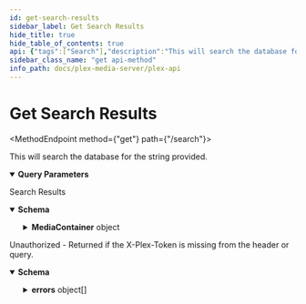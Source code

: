 ```yaml
---
id: get-search-results
sidebar_label: Get Search Results
hide_title: true
hide_table_of_contents: true
api: {"tags":["Search"],"description":"This will search the database for the string provided.","operationId":"getSearchResults","parameters":[{"name":"query","description":"The search query string to use","in":"query","schema":{"type":"string","example":110},"required":true}],"responses":{"200":{"description":"Search Results","content":{"application/json":{"schema":{"type":"object","properties":{"MediaContainer":{"type":"object","properties":{"size":{"type":"number","example":26},"identifier":{"type":"string","example":"com.plexapp.plugins.library"},"mediaTagPrefix":{"type":"string","example":"/system/bundle/media/flags/"},"mediaTagVersion":{"type":"number","example":1680021154},"Metadata":{"type":"array","items":{"type":"object","properties":{"allowSync":{"type":"boolean"},"librarySectionID":{"type":"number","example":1},"librarySectionTitle":{"type":"string","example":"Movies"},"librarySectionUUID":{"type":"string","example":"322a231a-b7f7-49f5-920f-14c61199cd30"},"personal":{"type":"boolean"},"sourceTitle":{"type":"string","example":"Hera"},"ratingKey":{"type":"string","example":10398},"key":{"type":"string","example":"/library/metadata/10398"},"guid":{"type":"string","example":"plex://movie/5d7768284de0ee001fcc8f52"},"studio":{"type":"string","example":"Paramount"},"type":{"type":"string","example":"movie"},"title":{"type":"string","example":"Mission: Impossible"},"contentRating":{"type":"string","example":"PG-13"},"summary":{"type":"string","example":"When Ethan Hunt the leader of a crack espionage team whose perilous operation has gone awry with no explanation discovers that a mole has penetrated the CIA he's surprised to learn that he's the No. 1 suspect. To clear his name Hunt now must ferret out the real double agent and in the process even the score."},"rating":{"type":"number","example":6.6},"audienceRating":{"type":"number","example":7.1},"year":{"type":"number","example":1996},"tagline":{"type":"string","example":"Expect the impossible."},"thumb":{"type":"string","example":"/library/metadata/10398/thumb/1679505055"},"art":{"type":"string","example":"/library/metadata/10398/art/1679505055"},"duration":{"type":"number","example":6612628},"originallyAvailableAt":{"type":"string","format":"date","example":"1996-05-22T00:00:00.000Z"},"addedAt":{"type":"number","example":1589234571},"updatedAt":{"type":"number","example":1679505055},"audienceRatingImage":{"type":"string","example":"rottentomatoes://image.rating.upright"},"chapterSource":{"type":"string","example":"media"},"primaryExtraKey":{"type":"string","example":"/library/metadata/10501"},"ratingImage":{"type":"string","example":"rottentomatoes://image.rating.ripe"},"Media":{"type":"array","items":{"type":"object","properties":{"id":{"type":"number","example":26610},"duration":{"type":"number","example":6612628},"bitrate":{"type":"number","example":4751},"width":{"type":"number","example":1916},"height":{"type":"number","example":796},"aspectRatio":{"type":"number","example":2.35},"audioChannels":{"type":"number","example":6},"audioCodec":{"type":"string","example":"aac"},"videoCodec":{"type":"string","example":"hevc"},"videoResolution":{"type":"string","example":1080},"container":{"type":"string","example":"mkv"},"videoFrameRate":{"type":"string","example":"24p"},"audioProfile":{"type":"string","example":"lc"},"videoProfile":{"type":"string","example":"main 10"},"Part":{"type":"array","items":{"type":"object","properties":{"id":{"type":"number","example":26610},"key":{"type":"string","example":"/library/parts/26610/1589234571/file.mkv"},"duration":{"type":"number","example":6612628},"file":{"type":"string","example":"/movies/Mission Impossible (1996)/Mission Impossible (1996) Bluray-1080p.mkv"},"size":{"type":"number","example":3926903851},"audioProfile":{"type":"string","example":"lc"},"container":{"type":"string","example":"mkv"},"videoProfile":{"type":"string","example":"main 10"}}}}}}},"Genre":{"type":"array","items":{"type":"object","properties":{"tag":{"type":"string","example":"Action"}}}},"Director":{"type":"array","items":{"type":"object","properties":{"tag":{"type":"string","example":"Brian De Palma"}}}},"Writer":{"type":"array","items":{"type":"object","properties":{"tag":{"type":"string","example":"David Koepp"}}}},"Country":{"type":"array","items":{"type":"object","properties":{"tag":{"type":"string","example":"United States of America"}}}},"Role":{"type":"array","items":{"type":"object","properties":{"tag":{"type":"string","example":"Tom Cruise"}}}}}}},"Provider":{"type":"array","items":{"type":"object","properties":{"key":{"type":"string","example":"/system/search"},"title":{"type":"string","example":"Local Network"},"type":{"type":"string","example":"mixed"}}}}}}}}}}},"401":{"description":"Unauthorized - Returned if the X-Plex-Token is missing from the header or query.","content":{"application/json":{"schema":{"type":"object","properties":{"errors":{"type":"array","items":{"type":"object","properties":{"code":{"type":"number","example":1001},"message":{"type":"string","example":"User could not be authenticated"},"status":{"type":"number","example":401}}}}}}}}}},"method":"get","path":"/search","servers":[{"url":"http://{Local IP}:{Port}","variables":{"Local IP":{"default":"10.10.10.47","description":"The Local IP Address of your plex server"},"Port":{"default":"32400","description":"The port to access your plex server"}}},{"url":"https://{Local IP}:{Port}","variables":{"Local IP":{"default":"10.10.10.47","description":"The Local IP Address of your plex server"},"Port":{"default":"32400","description":"The port to access your plex server"}}}],"security":[{"Token":[],"ClientIdentifier":[],"Device":[],"DeviceName":[],"Platform":[],"PlatformVersion":[],"Product":[],"Version":[]}],"securitySchemes":{"Token":{"description":"Plex Authentication Token","type":"apiKey","in":"header","name":"X-Plex-Token"},"ClientIdentifier":{"description":"Plex Authentication Token","type":"apiKey","in":"header","name":"X-Plex-Client-Identifier"},"DeviceName":{"description":"Primary name for the device eg. `Plex Web (Chrome)`","type":"apiKey","in":"header","name":"X-Plex-Device-Name"},"Device":{"description":"The type of device your application is running on\nDevice name and or model number, eg `iPhone3,2`, `Motorola XOOM™`, `LG5200TV`\n","type":"apiKey","in":"header","name":"X-Plex-Device"},"PlatformVersion":{"description":"Operating system version\neg `4.3.1`, `10.6.7`, `3.2`\n","type":"apiKey","in":"header","name":"X-Plex-Platform-Version"},"Platform":{"description":"Platform name \neg: `Web`, `iOS`, `MacOSX`, `Android`, `LG`\n","type":"apiKey","in":"header","name":"X-Plex-Platform"},"Product":{"description":"Plex application name \neg: `Laika`, `Plex Media Server`, `Media Link`\n","type":"apiKey","in":"header","name":"X-Plex-Product"},"Version":{"description":"Plex application version number","type":"apiKey","in":"header","name":"X-Plex-Version"}},"info":{"title":"Plex-API","summary":"A Plex Media Server API Map","description":"An Open API Spec for interacting with Plex.tv and Plex Servers","version":"0.0.3","contact":{"name":"Luke Hagar","url":"https://www.LukeHagar.com","email":"Lukeslakemail@gmail.com"},"license":{"name":"MIT","identifier":"MIT","url":"https://opensource.org/licenses/MIT"}},"postman":{"name":"Get Search Results","description":{"content":"This will search the database for the string provided.","type":"text/plain"},"url":{"path":["search"],"host":["{{baseUrl}}"],"query":[{"disabled":false,"description":{"content":"(Required) The search query string to use","type":"text/plain"},"key":"query","value":""}],"variable":[]},"header":[{"key":"Accept","value":"application/json"}],"method":"GET"}}
sidebar_class_name: "get api-method"
info_path: docs/plex-media-server/plex-api
---
```



<h1 className={"openapi__heading"}>Get Search Results</h1>

<MethodEndpoint method={"get"} path={"/search"}></MethodEndpoint>



This will search the database for the string provided.

<details style={{"marginBottom":"1rem"}} className={"openapi-markdown__details"} data-collapsed={false} open={true}><summary style={{}}><strong>Query Parameters</strong></summary><div><ul><ParamsItem className={"paramsItem"} param={{"name":"query","description":"The search query string to use","in":"query","schema":{"type":"string","example":110},"required":true}}></ParamsItem></ul></div></details><div><div><ApiTabs><TabItem label={"200"} value={"200"}><div>

Search Results

</div><div><MimeTabs className={"openapi-tabs__mime"} schemaType={"response"}><TabItem label={"application/json"} value={"application/json"}><SchemaTabs className={"openapi-tabs__schema"}><TabItem label={"Schema"} value={"Schema"}><details style={{}} className={"openapi-markdown__details"} data-collapsed={false} open={true}><summary style={{"textAlign":"left"}}><strong>Schema</strong></summary><div style={{"textAlign":"left","marginLeft":"1rem"}}></div><ul style={{"marginLeft":"1rem"}}><SchemaItem collapsible={true} className={"schemaItem"}><details style={{}} className={"openapi-markdown__details"}><summary style={{}}><strong>MediaContainer</strong><span style={{"opacity":"0.6"}}> object</span></summary><div style={{"marginLeft":"1rem"}}><SchemaItem collapsible={false} name={"size"} required={false} schemaName={"number"} qualifierMessage={undefined} schema={{"type":"number","example":26}}></SchemaItem><SchemaItem collapsible={false} name={"identifier"} required={false} schemaName={"string"} qualifierMessage={undefined} schema={{"type":"string","example":"com.plexapp.plugins.library"}}></SchemaItem><SchemaItem collapsible={false} name={"mediaTagPrefix"} required={false} schemaName={"string"} qualifierMessage={undefined} schema={{"type":"string","example":"/system/bundle/media/flags/"}}></SchemaItem><SchemaItem collapsible={false} name={"mediaTagVersion"} required={false} schemaName={"number"} qualifierMessage={undefined} schema={{"type":"number","example":1680021154}}></SchemaItem><SchemaItem collapsible={true} className={"schemaItem"}><details style={{}} className={"openapi-markdown__details"}><summary style={{}}><strong>Metadata</strong><span style={{"opacity":"0.6"}}> object[]</span></summary><div style={{"marginLeft":"1rem"}}><li><div style={{"fontSize":"var(--ifm-code-font-size)","opacity":"0.6","marginLeft":"-.5rem","paddingBottom":".5rem"}}>Array [</div></li><SchemaItem collapsible={false} name={"allowSync"} required={false} schemaName={"boolean"} qualifierMessage={undefined} schema={{"type":"boolean"}}></SchemaItem><SchemaItem collapsible={false} name={"librarySectionID"} required={false} schemaName={"number"} qualifierMessage={undefined} schema={{"type":"number","example":1}}></SchemaItem><SchemaItem collapsible={false} name={"librarySectionTitle"} required={false} schemaName={"string"} qualifierMessage={undefined} schema={{"type":"string","example":"Movies"}}></SchemaItem><SchemaItem collapsible={false} name={"librarySectionUUID"} required={false} schemaName={"string"} qualifierMessage={undefined} schema={{"type":"string","example":"322a231a-b7f7-49f5-920f-14c61199cd30"}}></SchemaItem><SchemaItem collapsible={false} name={"personal"} required={false} schemaName={"boolean"} qualifierMessage={undefined} schema={{"type":"boolean"}}></SchemaItem><SchemaItem collapsible={false} name={"sourceTitle"} required={false} schemaName={"string"} qualifierMessage={undefined} schema={{"type":"string","example":"Hera"}}></SchemaItem><SchemaItem collapsible={false} name={"ratingKey"} required={false} schemaName={"string"} qualifierMessage={undefined} schema={{"type":"string","example":10398}}></SchemaItem><SchemaItem collapsible={false} name={"key"} required={false} schemaName={"string"} qualifierMessage={undefined} schema={{"type":"string","example":"/library/metadata/10398"}}></SchemaItem><SchemaItem collapsible={false} name={"guid"} required={false} schemaName={"string"} qualifierMessage={undefined} schema={{"type":"string","example":"plex://movie/5d7768284de0ee001fcc8f52"}}></SchemaItem><SchemaItem collapsible={false} name={"studio"} required={false} schemaName={"string"} qualifierMessage={undefined} schema={{"type":"string","example":"Paramount"}}></SchemaItem><SchemaItem collapsible={false} name={"type"} required={false} schemaName={"string"} qualifierMessage={undefined} schema={{"type":"string","example":"movie"}}></SchemaItem><SchemaItem collapsible={false} name={"title"} required={false} schemaName={"string"} qualifierMessage={undefined} schema={{"type":"string","example":"Mission: Impossible"}}></SchemaItem><SchemaItem collapsible={false} name={"contentRating"} required={false} schemaName={"string"} qualifierMessage={undefined} schema={{"type":"string","example":"PG-13"}}></SchemaItem><SchemaItem collapsible={false} name={"summary"} required={false} schemaName={"string"} qualifierMessage={undefined} schema={{"type":"string","example":"When Ethan Hunt the leader of a crack espionage team whose perilous operation has gone awry with no explanation discovers that a mole has penetrated the CIA he's surprised to learn that he's the No. 1 suspect. To clear his name Hunt now must ferret out the real double agent and in the process even the score."}}></SchemaItem><SchemaItem collapsible={false} name={"rating"} required={false} schemaName={"number"} qualifierMessage={undefined} schema={{"type":"number","example":6.6}}></SchemaItem><SchemaItem collapsible={false} name={"audienceRating"} required={false} schemaName={"number"} qualifierMessage={undefined} schema={{"type":"number","example":7.1}}></SchemaItem><SchemaItem collapsible={false} name={"year"} required={false} schemaName={"number"} qualifierMessage={undefined} schema={{"type":"number","example":1996}}></SchemaItem><SchemaItem collapsible={false} name={"tagline"} required={false} schemaName={"string"} qualifierMessage={undefined} schema={{"type":"string","example":"Expect the impossible."}}></SchemaItem><SchemaItem collapsible={false} name={"thumb"} required={false} schemaName={"string"} qualifierMessage={undefined} schema={{"type":"string","example":"/library/metadata/10398/thumb/1679505055"}}></SchemaItem><SchemaItem collapsible={false} name={"art"} required={false} schemaName={"string"} qualifierMessage={undefined} schema={{"type":"string","example":"/library/metadata/10398/art/1679505055"}}></SchemaItem><SchemaItem collapsible={false} name={"duration"} required={false} schemaName={"number"} qualifierMessage={undefined} schema={{"type":"number","example":6612628}}></SchemaItem><SchemaItem collapsible={false} name={"originallyAvailableAt"} required={false} schemaName={"date"} qualifierMessage={undefined} schema={{"type":"string","format":"date","example":"1996-05-22T00:00:00.000Z"}}></SchemaItem><SchemaItem collapsible={false} name={"addedAt"} required={false} schemaName={"number"} qualifierMessage={undefined} schema={{"type":"number","example":1589234571}}></SchemaItem><SchemaItem collapsible={false} name={"updatedAt"} required={false} schemaName={"number"} qualifierMessage={undefined} schema={{"type":"number","example":1679505055}}></SchemaItem><SchemaItem collapsible={false} name={"audienceRatingImage"} required={false} schemaName={"string"} qualifierMessage={undefined} schema={{"type":"string","example":"rottentomatoes://image.rating.upright"}}></SchemaItem><SchemaItem collapsible={false} name={"chapterSource"} required={false} schemaName={"string"} qualifierMessage={undefined} schema={{"type":"string","example":"media"}}></SchemaItem><SchemaItem collapsible={false} name={"primaryExtraKey"} required={false} schemaName={"string"} qualifierMessage={undefined} schema={{"type":"string","example":"/library/metadata/10501"}}></SchemaItem><SchemaItem collapsible={false} name={"ratingImage"} required={false} schemaName={"string"} qualifierMessage={undefined} schema={{"type":"string","example":"rottentomatoes://image.rating.ripe"}}></SchemaItem><SchemaItem collapsible={true} className={"schemaItem"}><details style={{}} className={"openapi-markdown__details"}><summary style={{}}><strong>Media</strong><span style={{"opacity":"0.6"}}> object[]</span></summary><div style={{"marginLeft":"1rem"}}><li><div style={{"fontSize":"var(--ifm-code-font-size)","opacity":"0.6","marginLeft":"-.5rem","paddingBottom":".5rem"}}>Array [</div></li><SchemaItem collapsible={false} name={"id"} required={false} schemaName={"number"} qualifierMessage={undefined} schema={{"type":"number","example":26610}}></SchemaItem><SchemaItem collapsible={false} name={"duration"} required={false} schemaName={"number"} qualifierMessage={undefined} schema={{"type":"number","example":6612628}}></SchemaItem><SchemaItem collapsible={false} name={"bitrate"} required={false} schemaName={"number"} qualifierMessage={undefined} schema={{"type":"number","example":4751}}></SchemaItem><SchemaItem collapsible={false} name={"width"} required={false} schemaName={"number"} qualifierMessage={undefined} schema={{"type":"number","example":1916}}></SchemaItem><SchemaItem collapsible={false} name={"height"} required={false} schemaName={"number"} qualifierMessage={undefined} schema={{"type":"number","example":796}}></SchemaItem><SchemaItem collapsible={false} name={"aspectRatio"} required={false} schemaName={"number"} qualifierMessage={undefined} schema={{"type":"number","example":2.35}}></SchemaItem><SchemaItem collapsible={false} name={"audioChannels"} required={false} schemaName={"number"} qualifierMessage={undefined} schema={{"type":"number","example":6}}></SchemaItem><SchemaItem collapsible={false} name={"audioCodec"} required={false} schemaName={"string"} qualifierMessage={undefined} schema={{"type":"string","example":"aac"}}></SchemaItem><SchemaItem collapsible={false} name={"videoCodec"} required={false} schemaName={"string"} qualifierMessage={undefined} schema={{"type":"string","example":"hevc"}}></SchemaItem><SchemaItem collapsible={false} name={"videoResolution"} required={false} schemaName={"string"} qualifierMessage={undefined} schema={{"type":"string","example":1080}}></SchemaItem><SchemaItem collapsible={false} name={"container"} required={false} schemaName={"string"} qualifierMessage={undefined} schema={{"type":"string","example":"mkv"}}></SchemaItem><SchemaItem collapsible={false} name={"videoFrameRate"} required={false} schemaName={"string"} qualifierMessage={undefined} schema={{"type":"string","example":"24p"}}></SchemaItem><SchemaItem collapsible={false} name={"audioProfile"} required={false} schemaName={"string"} qualifierMessage={undefined} schema={{"type":"string","example":"lc"}}></SchemaItem><SchemaItem collapsible={false} name={"videoProfile"} required={false} schemaName={"string"} qualifierMessage={undefined} schema={{"type":"string","example":"main 10"}}></SchemaItem><SchemaItem collapsible={true} className={"schemaItem"}><details style={{}} className={"openapi-markdown__details"}><summary style={{}}><strong>Part</strong><span style={{"opacity":"0.6"}}> object[]</span></summary><div style={{"marginLeft":"1rem"}}><li><div style={{"fontSize":"var(--ifm-code-font-size)","opacity":"0.6","marginLeft":"-.5rem","paddingBottom":".5rem"}}>Array [</div></li><SchemaItem collapsible={false} name={"id"} required={false} schemaName={"number"} qualifierMessage={undefined} schema={{"type":"number","example":26610}}></SchemaItem><SchemaItem collapsible={false} name={"key"} required={false} schemaName={"string"} qualifierMessage={undefined} schema={{"type":"string","example":"/library/parts/26610/1589234571/file.mkv"}}></SchemaItem><SchemaItem collapsible={false} name={"duration"} required={false} schemaName={"number"} qualifierMessage={undefined} schema={{"type":"number","example":6612628}}></SchemaItem><SchemaItem collapsible={false} name={"file"} required={false} schemaName={"string"} qualifierMessage={undefined} schema={{"type":"string","example":"/movies/Mission Impossible (1996)/Mission Impossible (1996) Bluray-1080p.mkv"}}></SchemaItem><SchemaItem collapsible={false} name={"size"} required={false} schemaName={"number"} qualifierMessage={undefined} schema={{"type":"number","example":3926903851}}></SchemaItem><SchemaItem collapsible={false} name={"audioProfile"} required={false} schemaName={"string"} qualifierMessage={undefined} schema={{"type":"string","example":"lc"}}></SchemaItem><SchemaItem collapsible={false} name={"container"} required={false} schemaName={"string"} qualifierMessage={undefined} schema={{"type":"string","example":"mkv"}}></SchemaItem><SchemaItem collapsible={false} name={"videoProfile"} required={false} schemaName={"string"} qualifierMessage={undefined} schema={{"type":"string","example":"main 10"}}></SchemaItem><li><div style={{"fontSize":"var(--ifm-code-font-size)","opacity":"0.6","marginLeft":"-.5rem"}}>]</div></li></div></details></SchemaItem><li><div style={{"fontSize":"var(--ifm-code-font-size)","opacity":"0.6","marginLeft":"-.5rem"}}>]</div></li></div></details></SchemaItem><SchemaItem collapsible={true} className={"schemaItem"}><details style={{}} className={"openapi-markdown__details"}><summary style={{}}><strong>Genre</strong><span style={{"opacity":"0.6"}}> object[]</span></summary><div style={{"marginLeft":"1rem"}}><li><div style={{"fontSize":"var(--ifm-code-font-size)","opacity":"0.6","marginLeft":"-.5rem","paddingBottom":".5rem"}}>Array [</div></li><SchemaItem collapsible={false} name={"tag"} required={false} schemaName={"string"} qualifierMessage={undefined} schema={{"type":"string","example":"Action"}}></SchemaItem><li><div style={{"fontSize":"var(--ifm-code-font-size)","opacity":"0.6","marginLeft":"-.5rem"}}>]</div></li></div></details></SchemaItem><SchemaItem collapsible={true} className={"schemaItem"}><details style={{}} className={"openapi-markdown__details"}><summary style={{}}><strong>Director</strong><span style={{"opacity":"0.6"}}> object[]</span></summary><div style={{"marginLeft":"1rem"}}><li><div style={{"fontSize":"var(--ifm-code-font-size)","opacity":"0.6","marginLeft":"-.5rem","paddingBottom":".5rem"}}>Array [</div></li><SchemaItem collapsible={false} name={"tag"} required={false} schemaName={"string"} qualifierMessage={undefined} schema={{"type":"string","example":"Brian De Palma"}}></SchemaItem><li><div style={{"fontSize":"var(--ifm-code-font-size)","opacity":"0.6","marginLeft":"-.5rem"}}>]</div></li></div></details></SchemaItem><SchemaItem collapsible={true} className={"schemaItem"}><details style={{}} className={"openapi-markdown__details"}><summary style={{}}><strong>Writer</strong><span style={{"opacity":"0.6"}}> object[]</span></summary><div style={{"marginLeft":"1rem"}}><li><div style={{"fontSize":"var(--ifm-code-font-size)","opacity":"0.6","marginLeft":"-.5rem","paddingBottom":".5rem"}}>Array [</div></li><SchemaItem collapsible={false} name={"tag"} required={false} schemaName={"string"} qualifierMessage={undefined} schema={{"type":"string","example":"David Koepp"}}></SchemaItem><li><div style={{"fontSize":"var(--ifm-code-font-size)","opacity":"0.6","marginLeft":"-.5rem"}}>]</div></li></div></details></SchemaItem><SchemaItem collapsible={true} className={"schemaItem"}><details style={{}} className={"openapi-markdown__details"}><summary style={{}}><strong>Country</strong><span style={{"opacity":"0.6"}}> object[]</span></summary><div style={{"marginLeft":"1rem"}}><li><div style={{"fontSize":"var(--ifm-code-font-size)","opacity":"0.6","marginLeft":"-.5rem","paddingBottom":".5rem"}}>Array [</div></li><SchemaItem collapsible={false} name={"tag"} required={false} schemaName={"string"} qualifierMessage={undefined} schema={{"type":"string","example":"United States of America"}}></SchemaItem><li><div style={{"fontSize":"var(--ifm-code-font-size)","opacity":"0.6","marginLeft":"-.5rem"}}>]</div></li></div></details></SchemaItem><SchemaItem collapsible={true} className={"schemaItem"}><details style={{}} className={"openapi-markdown__details"}><summary style={{}}><strong>Role</strong><span style={{"opacity":"0.6"}}> object[]</span></summary><div style={{"marginLeft":"1rem"}}><li><div style={{"fontSize":"var(--ifm-code-font-size)","opacity":"0.6","marginLeft":"-.5rem","paddingBottom":".5rem"}}>Array [</div></li><SchemaItem collapsible={false} name={"tag"} required={false} schemaName={"string"} qualifierMessage={undefined} schema={{"type":"string","example":"Tom Cruise"}}></SchemaItem><li><div style={{"fontSize":"var(--ifm-code-font-size)","opacity":"0.6","marginLeft":"-.5rem"}}>]</div></li></div></details></SchemaItem><li><div style={{"fontSize":"var(--ifm-code-font-size)","opacity":"0.6","marginLeft":"-.5rem"}}>]</div></li></div></details></SchemaItem><SchemaItem collapsible={true} className={"schemaItem"}><details style={{}} className={"openapi-markdown__details"}><summary style={{}}><strong>Provider</strong><span style={{"opacity":"0.6"}}> object[]</span></summary><div style={{"marginLeft":"1rem"}}><li><div style={{"fontSize":"var(--ifm-code-font-size)","opacity":"0.6","marginLeft":"-.5rem","paddingBottom":".5rem"}}>Array [</div></li><SchemaItem collapsible={false} name={"key"} required={false} schemaName={"string"} qualifierMessage={undefined} schema={{"type":"string","example":"/system/search"}}></SchemaItem><SchemaItem collapsible={false} name={"title"} required={false} schemaName={"string"} qualifierMessage={undefined} schema={{"type":"string","example":"Local Network"}}></SchemaItem><SchemaItem collapsible={false} name={"type"} required={false} schemaName={"string"} qualifierMessage={undefined} schema={{"type":"string","example":"mixed"}}></SchemaItem><li><div style={{"fontSize":"var(--ifm-code-font-size)","opacity":"0.6","marginLeft":"-.5rem"}}>]</div></li></div></details></SchemaItem></div></details></SchemaItem></ul></details></TabItem><TabItem label={"Example (from schema)"} value={"Example (from schema)"}><ResponseSamples responseExample={"{\n  \"MediaContainer\": {\n    \"size\": 26,\n    \"identifier\": \"com.plexapp.plugins.library\",\n    \"mediaTagPrefix\": \"/system/bundle/media/flags/\",\n    \"mediaTagVersion\": 1680021154,\n    \"Metadata\": [\n      {\n        \"allowSync\": true,\n        \"librarySectionID\": 1,\n        \"librarySectionTitle\": \"Movies\",\n        \"librarySectionUUID\": \"322a231a-b7f7-49f5-920f-14c61199cd30\",\n        \"personal\": true,\n        \"sourceTitle\": \"Hera\",\n        \"ratingKey\": 10398,\n        \"key\": \"/library/metadata/10398\",\n        \"guid\": \"plex://movie/5d7768284de0ee001fcc8f52\",\n        \"studio\": \"Paramount\",\n        \"type\": \"movie\",\n        \"title\": \"Mission: Impossible\",\n        \"contentRating\": \"PG-13\",\n        \"summary\": \"When Ethan Hunt the leader of a crack espionage team whose perilous operation has gone awry with no explanation discovers that a mole has penetrated the CIA he's surprised to learn that he's the No. 1 suspect. To clear his name Hunt now must ferret out the real double agent and in the process even the score.\",\n        \"rating\": 6.6,\n        \"audienceRating\": 7.1,\n        \"year\": 1996,\n        \"tagline\": \"Expect the impossible.\",\n        \"thumb\": \"/library/metadata/10398/thumb/1679505055\",\n        \"art\": \"/library/metadata/10398/art/1679505055\",\n        \"duration\": 6612628,\n        \"originallyAvailableAt\": \"1996-05-22T00:00:00.000Z\",\n        \"addedAt\": 1589234571,\n        \"updatedAt\": 1679505055,\n        \"audienceRatingImage\": \"rottentomatoes://image.rating.upright\",\n        \"chapterSource\": \"media\",\n        \"primaryExtraKey\": \"/library/metadata/10501\",\n        \"ratingImage\": \"rottentomatoes://image.rating.ripe\",\n        \"Media\": [\n          {\n            \"id\": 26610,\n            \"duration\": 6612628,\n            \"bitrate\": 4751,\n            \"width\": 1916,\n            \"height\": 796,\n            \"aspectRatio\": 2.35,\n            \"audioChannels\": 6,\n            \"audioCodec\": \"aac\",\n            \"videoCodec\": \"hevc\",\n            \"videoResolution\": 1080,\n            \"container\": \"mkv\",\n            \"videoFrameRate\": \"24p\",\n            \"audioProfile\": \"lc\",\n            \"videoProfile\": \"main 10\",\n            \"Part\": [\n              {\n                \"id\": 26610,\n                \"key\": \"/library/parts/26610/1589234571/file.mkv\",\n                \"duration\": 6612628,\n                \"file\": \"/movies/Mission Impossible (1996)/Mission Impossible (1996) Bluray-1080p.mkv\",\n                \"size\": 3926903851,\n                \"audioProfile\": \"lc\",\n                \"container\": \"mkv\",\n                \"videoProfile\": \"main 10\"\n              }\n            ]\n          }\n        ],\n        \"Genre\": [\n          {\n            \"tag\": \"Action\"\n          }\n        ],\n        \"Director\": [\n          {\n            \"tag\": \"Brian De Palma\"\n          }\n        ],\n        \"Writer\": [\n          {\n            \"tag\": \"David Koepp\"\n          }\n        ],\n        \"Country\": [\n          {\n            \"tag\": \"United States of America\"\n          }\n        ],\n        \"Role\": [\n          {\n            \"tag\": \"Tom Cruise\"\n          }\n        ]\n      }\n    ],\n    \"Provider\": [\n      {\n        \"key\": \"/system/search\",\n        \"title\": \"Local Network\",\n        \"type\": \"mixed\"\n      }\n    ]\n  }\n}"} language={"json"}></ResponseSamples></TabItem></SchemaTabs></TabItem></MimeTabs></div></TabItem><TabItem label={"401"} value={"401"}><div>

Unauthorized - Returned if the X-Plex-Token is missing from the header or query.

</div><div><MimeTabs className={"openapi-tabs__mime"} schemaType={"response"}><TabItem label={"application/json"} value={"application/json"}><SchemaTabs className={"openapi-tabs__schema"}><TabItem label={"Schema"} value={"Schema"}><details style={{}} className={"openapi-markdown__details"} data-collapsed={false} open={true}><summary style={{"textAlign":"left"}}><strong>Schema</strong></summary><div style={{"textAlign":"left","marginLeft":"1rem"}}></div><ul style={{"marginLeft":"1rem"}}><SchemaItem collapsible={true} className={"schemaItem"}><details style={{}} className={"openapi-markdown__details"}><summary style={{}}><strong>errors</strong><span style={{"opacity":"0.6"}}> object[]</span></summary><div style={{"marginLeft":"1rem"}}><li><div style={{"fontSize":"var(--ifm-code-font-size)","opacity":"0.6","marginLeft":"-.5rem","paddingBottom":".5rem"}}>Array [</div></li><SchemaItem collapsible={false} name={"code"} required={false} schemaName={"number"} qualifierMessage={undefined} schema={{"type":"number","example":1001}}></SchemaItem><SchemaItem collapsible={false} name={"message"} required={false} schemaName={"string"} qualifierMessage={undefined} schema={{"type":"string","example":"User could not be authenticated"}}></SchemaItem><SchemaItem collapsible={false} name={"status"} required={false} schemaName={"number"} qualifierMessage={undefined} schema={{"type":"number","example":401}}></SchemaItem><li><div style={{"fontSize":"var(--ifm-code-font-size)","opacity":"0.6","marginLeft":"-.5rem"}}>]</div></li></div></details></SchemaItem></ul></details></TabItem><TabItem label={"Example (from schema)"} value={"Example (from schema)"}><ResponseSamples responseExample={"{\n  \"errors\": [\n    {\n      \"code\": 1001,\n      \"message\": \"User could not be authenticated\",\n      \"status\": 401\n    }\n  ]\n}"} language={"json"}></ResponseSamples></TabItem></SchemaTabs></TabItem></MimeTabs></div></TabItem></ApiTabs></div></div>